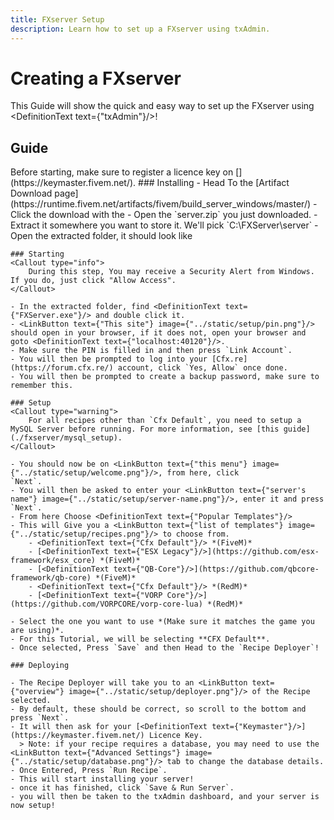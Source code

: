 ```yaml
---
title: FXserver Setup
description: Learn how to set up a FXserver using txAdmin.
---
```


# Creating a FXserver

This Guide will show the quick and easy way to set up the FXserver using <DefinitionText text={"txAdmin"}/>!

## Guide
<Callout type="info">
        Before starting, make sure to register a licence key on [<DefinitionText text={"Keymaster"}/>](https://keymaster.fivem.net/).
</Callout>
<Steps>
    ### Installing
    - Head To the [Artifact Download page](https://runtime.fivem.net/artifacts/fivem/build_server_windows/master/)
    - Click the download with the <LinkButton text={"highest number"} image={"../static/setup/artifact.png"}/>
    - Open the `server.zip` you just downloaded.
    - Extract it somewhere you want to store it. We'll pick `C:\FXServer\server`
    - Open the extracted folder, it should look like <LinkButton text={"this"} image={"../static/setup/files.png"}/>

    ### Starting
    <Callout type="info">
        During this step, You may receive a Security Alert from Windows. If you do, just click "Allow Access".
    </Callout>

    - In the extracted folder, find <DefinitionText text={"FXServer.exe"}/> and double click it.
    - <LinkButton text={"This site"} image={"../static/setup/pin.png"}/> should open in your browser, if it does not, open your browser and goto <DefinitionText text={"localhost:40120"}/>.
    - Make sure the PIN is filled in and then press `Link Account`.
    - You will then be prompted to log into your [Cfx.re](https://forum.cfx.re/) account, click `Yes, Allow` once done.
    - You will then be prompted to create a backup password, make sure to remember this.

    ### Setup
    <Callout type="warning">
        For all recipes other than `Cfx Default`, you need to setup a MySQL Server before running. For more information, see [this guide](./fxserver/mysql_setup).
    </Callout>

    - You should now be on <LinkButton text={"this menu"} image={"../static/setup/welcome.png"}/>, from here, click
    `Next`.
    - You will then be asked to enter your <LinkButton text={"server's name"} image={"../static/setup/server-name.png"}/>, enter it and press `Next`.
    - From here Choose <DefinitionText text={"Popular Templates"}/>
    - This will Give you a <LinkButton text={"list of templates"} image={"../static/setup/recipes.png"}/> to choose from.
        - <DefinitionText text={"Cfx Default"}/> *(FiveM)*
        - [<DefinitionText text={"ESX Legacy"}/>](https://github.com/esx-framework/esx_core) *(FiveM)*
        - [<DefinitionText text={"QB-Core"}/>](https://github.com/qbcore-framework/qb-core) *(FiveM)*
        - <DefinitionText text={"Cfx Default"}/> *(RedM)*
        - [<DefinitionText text={"VORP Core"}/>](https://github.com/VORPCORE/vorp-core-lua) *(RedM)*

    - Select the one you want to use *(Make sure it matches the game you are using)*.
    - For this Tutorial, we will be selecting **CFX Default**.
    - Once selected, Press `Save` and then Head to the `Recipe Deployer`!

    ### Deploying

    - The Recipe Deployer will take you to an <LinkButton text={"overview"} image={"../static/setup/deployer.png"}/> of the Recipe selected.
    - By default, these should be correct, so scroll to the bottom and press `Next`.
    - It will then ask for your [<DefinitionText text={"Keymaster"}/>](https://keymaster.fivem.net/) Licence Key.
      > Note: if your recipe requires a database, you may need to use the <LinkButton text={"Advanced Settings"} image={"../static/setup/database.png"}/> tab to change the database details.
    - Once Entered, Press `Run Recipe`.
    - This will start installing your server!
    - once it has finished, click `Save & Run Server`.
    - you will then be taken to the txAdmin dashboard, and your server is now setup!
</Steps>